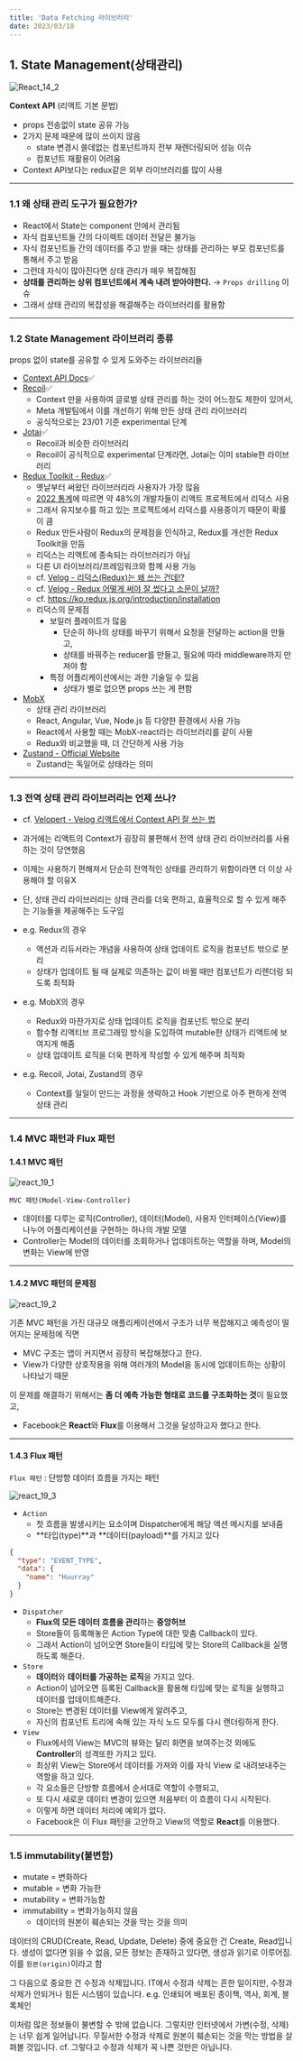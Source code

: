 ```yaml
---
title: 'Data Fetching 라이브러리'
date: 2023/03/10
---
```


## 1. State Management(상태관리)

![React_14_2](https://raw.githubusercontent.com/berenickt/image-server/main/img/React_14_2.png)

**Context API** (리액트 기본 문법)

- props 전송없이 state 공유 가능
- 2가지 문제 때문에 많이 쓰이지 않음
  - state 변경시 쓸데없는 컴포넌트까지 전부 재렌더링되어 성능 이슈
  - 컴포넌트 재활용이 어려움
- Context API보다는 redux같은 외부 라이브러리를 많이 사용

---

### 1.1 왜 상태 관리 도구가 필요한가?

- React에서 State는 component 안에서 관리됨
- 자식 컴포넌트들 간의 다이렉트 데이터 전달은 불가능
- 자식 컴포넌트들 간의 데이터를 주고 받을 때는 상태를 관리하는 부모 컴포넌트를 통해서 주고 받음
- 그런데 자식이 많아진다면 상태 관리가 매우 복잡해짐
- **상태를 관리하는 상위 컴포넌트에서 계속 내려 받아야한다.** → `Props drilling` 이슈
- 그래서 상태 관리의 복잡성을 해결해주는 라이브러리를 활용함

---

### 1.2 State Management 라이브러리 종류

props 없이 state를 공유할 수 있게 도와주는 라이브러리들

- [Context API Docs](https://reactjs.org/docs/context.html)✅
- [Recoil](https://recoiljs.org/)✅
  - Context 만을 사용하여 글로벌 상태 관리를 하는 것이 어느정도 제한이 있어서,
  - Meta 개발팀에서 이를 개선하기 위해 만든 상태 관리 라이브러리
  - 공식적으로는 23/01 기준 experimental 단계
- [Jotai](https://jotai.org/)✅
  - Recoil과 비슷한 라이브러리
  - Recoil이 공식적으로 experimental 단계라면, Jotai는 이미 stable한 라이브러리
- [Redux Toolkit - Redux](https://redux-toolkit.js.org/)✅
  - 옛날부터 써왔던 라이브러리라 사용자가 가장 많음
  - [2022 통계](https://tsh.io/state-of-frontend/)에 따르면 약 48%의 개발자들이 리액트 프로젝트에서 리덕스 사용
  - 그래서 유지보수를 하고 있는 프로젝트에서 리덕스를 사용중이기 때문이 확률이 큼
  - Redux 만든사람이 Redux의 문제점을 인식하고, Redux를 개선한 Redux Toolkit을 만듬
  - 리덕스는 리액트에 종속되는 라이브러리가 아님
  - 다른 UI 라이브러리/프레임워크와 함께 사용 가능
  - cf. [Velog - 리덕스(Redux)는 왜 쓰는 건데⁉](https://velog.io/@wooder2050/%EB%A6%AC%EB%8D%95%EC%8A%A4Redux%EB%8A%94-%EC%99%9C-%EC%93%B0%EB%8A%94-%EA%B1%B4%EB%8D%B0)
  - cf. [Velog - Redux 어떻게 써야 잘 썼다고 소문이 날까?](https://velog.io/@velopert/using-redux-in-2021)
  - cf. https://ko.redux.js.org/introduction/installation
  - 리덕스의 문제점
    - 보일러 플레이트가 많음
      - 단순히 하나의 상태를 바꾸기 위해서 요청을 전달하는 action을 만들고,
      - 상태를 바꿔주는 reducer를 만들고, 필요에 따라 middleware까지 만져야 함
    - 특정 어플리케이션에서는 과한 기술일 수 있음
      - 상태가 별로 없으면 props 쓰는 게 편함
- [MobX](https://mobx.js.org/)
  - 상태 관리 라이브러리
  - React, Angular, Vue, Node.js 등 다양한 환경에서 사용 가능
  - React에서 사용할 때는 MobX-react라는 라이브러리를 같이 사용
  - Redux와 비교했을 때, 더 간단하게 사용 가능
- [Zustand - Official Website](https://github.com/pmndrs/zustand)
  - Zustand는 독일어로 상태라는 의미

---

### 1.3 전역 상태 관리 라이브러리는 언제 쓰나?

- cf. [Velopert - Velog 리액트에서 Context API 잘 쓰는 법](https://velog.io/@velopert/react-context-tutorial)
- 과거에는 리액트의 Context가 굉장히 불편해서 전역 상태 관리 라이브러리를 사용하는 것이 당연했음
- 이제는 사용하기 편해져서 단순히 전역적인 상태를 관리하기 위함이라면 더 이상 사용해야 할 이유X
- 단, 상태 관리 라이브러리는 상태 관리를 더욱 편하고, 효율적으로 할 수 있게 해주는 기능들을 제공해주는 도구임
- e.g. Redux의 경우

  - 액션과 리듀서라는 개념을 사용하여 상태 업데이트 로직을 컴포넌트 밖으로 분리
  - 상태가 업데이트 될 때 실제로 의존하는 값이 바뀔 때만 컴포넌트가 리렌더링 되도록 최적화

- e.g. MobX의 경우

  - Redux와 마찬가지로 상태 업데이트 로직을 컴포넌트 밖으로 분리
  - 함수형 리액티브 프로그래밍 방식을 도입하여 mutable한 상태가 리액트에 보여지게 해줌
  - 상태 업데이트 로직을 더욱 편하게 작성할 수 있게 해주며 최적화

- e.g. Recoil, Jotai, Zustand의 경우
  - Context를 일일이 만드는 과정을 생략하고 Hook 기반으로 아주 편하게 전역 상태 관리

---

### 1.4 MVC 패턴과 Flux 패턴

#### 1.4.1 MVC 패턴

![react_19_1](https://raw.githubusercontent.com/berenickt/image-server/main/img/react_19_1.png)

`MVC 패턴(Model-View-Controller)`

- 데이터를 다루는 로직(Controller), 데이터(Model), 사용자 인터페이스(View)를 나누어
  어플리케이션을 구현하는 하나의 개발 모델
- Controller는 Model의 데이터를 조회하거나 업데이트하는 역할을 하며, Model의 변화는 View에 반영

---

#### 1.4.2 MVC 패턴의 문제점

![react_19_2](https://raw.githubusercontent.com/berenickt/image-server/main/img/react_19_2.png)

기존 MVC 패턴을 가진 대규모 애플리케이션에서 구조가 너무 복잡해지고 예측성이 떨어지는 문제점에 직면

- MVC 구조는 앱이 커지면서 굉장히 복잡해졌다고 한다.
- View가 다양한 상호작용을 위해 여러개의 Model을 동시에 업데이트하는 상황이 나타났기 때문

이 문제를 해결하기 위해서는 **좀 더 예측 가능한 형태로 코드를 구조화하는 것**이 필요했고,

- Facebook은 **React**와 **Flux**를 이용해서 그것을 달성하고자 했다고 한다.

---

#### 1.4.3 Flux 패턴

`Flux 패턴` : 단방향 데이터 흐름을 가지는 패턴

![react_19_3](https://raw.githubusercontent.com/berenickt/image-server/main/img/react_19_3.png)

- `Action`
  - 첫 흐름을 발생시키는 요소이며 Dispatcher에게 해당 액션 메시지를 보내줌
  - **타입(type)**과 **데이터(payload)**를 가지고 있다

```json
{
  "type": "EVENT_TYPE",
  "data": {
    "name": "Huurray"
  }
}
```

- `Dispatcher`
  - **Flux의 모든 데이터 흐름을 관리**하는 **중앙허브**
  - Store들이 등록해놓은 Action Type에 대한 맞춤 Callback이 있다.
  - 그래서 Action이 넘어오면 Store들이 타입에 맞는 Store의 Callback을 실행하도록 해준다.
- `Store`
  - **데이터**와 **데이터를 가공하는 로직**을 가지고 있다.
  - Action이 넘어오면 등록된 Callback을 활용해 타입에 맞는 로직을 실행하고 데이터를 업데이트해준다.
  - Store는 변경된 데이터를 View에게 알려주고,
  - 자신의 컴포넌트 트리에 속해 있는 자식 노드 모두를 다시 랜더링하게 한다.
- `View`
  - Flux에서의 View는 MVC의 뷰와는 달리 화면을 보여주는것 외에도 **Controller**의 성격또한 가지고 있다.
  - 최상위 View는 Store에서 데이터를 가져와 이를 자식 View 로 내려보내주는 역할을 하고 있다.
  - 각 요소들은 단방향 흐름에서 순서대로 역할이 수행되고,
  - 또 다시 새로운 데이터 변경이 있으면 처음부터 이 흐름이 다시 시작된다.
  - 이렇게 하면 데이터 처리에 예외가 없다.
  - Facebook은 이 Flux 패턴을 고안하고 View의 역할로 **React**를 이용했다.

---

### 1.5 immutability(불변함)

- mutate = 변화하다
- mutable = 변화 가능한
- mutability = 변화가능함
- immutability = 변화가능하지 않음
  - 데이터의 원본이 훼손되는 것을 막는 것을 의미

데이터의 CRUD(Create, Read, Update, Delete) 중에 중요한 건 Create, Read입니다.
생성이 없다면 읽을 수 없음, 모든 정보는 존재하고 있다면, 생성과 읽기로 이루어짐.
이를 `원본(origin)`이라고 함

그 다음으로 중요한 건 수정과 삭제입니다. IT에서 수정과 삭제는 흔한 일이지만, 수정과 삭제가 안되거나 힘든 시스템이 있습니다.
e.g. 인쇄되어 배포된 종이책, 역사, 회계, 블록체인

이처럼 많은 정보들이 불변할 수 밖에 없습니다. 그렇지만 인터넷에서 가변(수정, 삭제)는 너무 쉽게 일어납니다.
무질서한 수정과 삭제로 원본이 훼손되는 것을 막는 방법을 살펴볼 것입니다.
cf. 그렇다고 수정과 삭제가 꼭 나쁜 것만은 아닙니다.
